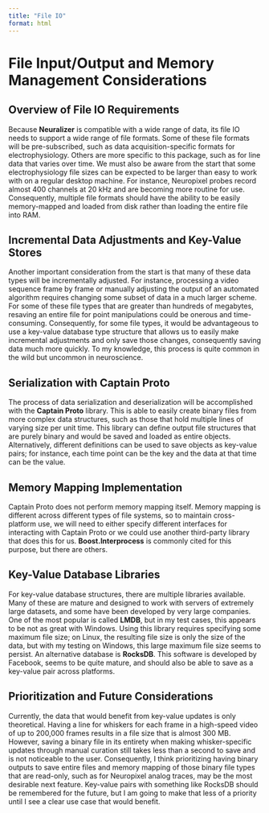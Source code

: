 ```yaml
---
title: "File IO"
format: html
---
```


# File Input/Output and Memory Management Considerations

## Overview of File IO Requirements

Because **Neuralizer** is compatible with a wide range of data, its file IO needs to support a wide range of file formats. Some of these file formats will be pre-subscribed, such as data acquisition-specific formats for electrophysiology. Others are more specific to this package, such as for line data that varies over time. We must also be aware from the start that some electrophysiology file sizes can be expected to be larger than easy to work with on a regular desktop machine. For instance, Neuropixel probes record almost 400 channels at 20 kHz and are becoming more routine for use. Consequently, multiple file formats should have the ability to be easily memory-mapped and loaded from disk rather than loading the entire file into RAM.

## Incremental Data Adjustments and Key-Value Stores

Another important consideration from the start is that many of these data types will be incrementally adjusted. For instance, processing a video sequence frame by frame or manually adjusting the output of an automated algorithm requires changing some subset of data in a much larger scheme. For some of these file types that are greater than hundreds of megabytes, resaving an entire file for point manipulations could be onerous and time-consuming. Consequently, for some file types, it would be advantageous to use a key-value database type structure that allows us to easily make incremental adjustments and only save those changes, consequently saving data much more quickly. To my knowledge, this process is quite common in the wild but uncommon in neuroscience.

## Serialization with Captain Proto

The process of data serialization and deserialization will be accomplished with the **Captain Proto** library. This is able to easily create binary files from more complex data structures, such as those that hold multiple lines of varying size per unit time. This library can define output file structures that are purely binary and would be saved and loaded as entire objects. Alternatively, different definitions can be used to save objects as key-value pairs; for instance, each time point can be the key and the data at that time can be the value.

## Memory Mapping Implementation

Captain Proto does not perform memory mapping itself. Memory mapping is different across different types of file systems, so to maintain cross-platform use, we will need to either specify different interfaces for interacting with Captain Proto or we could use another third-party library that does this for us. **Boost.Interprocess** is commonly cited for this purpose, but there are others.

## Key-Value Database Libraries

For key-value database structures, there are multiple libraries available. Many of these are mature and designed to work with servers of extremely large datasets, and some have been developed by very large companies. One of the most popular is called **LMDB**, but in my test cases, this appears to be not as great with Windows. Using this library requires specifying some maximum file size; on Linux, the resulting file size is only the size of the data, but with my testing on Windows, this large maximum file size seems to persist. An alternative database is **RocksDB**. This software is developed by Facebook, seems to be quite mature, and should also be able to save as a key-value pair across platforms.

## Prioritization and Future Considerations

Currently, the data that would benefit from key-value updates is only theoretical. Having a line for whiskers for each frame in a high-speed video of up to 200,000 frames results in a file size that is almost 300 MB. However, saving a binary file in its entirety when making whisker-specific updates through manual curation still takes less than a second to save and is not noticeable to the user. Consequently, I think prioritizing having binary outputs to save entire files and memory mapping of those binary file types that are read-only, such as for Neuropixel analog traces, may be the most desirable next feature. Key-value pairs with something like RocksDB should be remembered for the future, but I am going to make that less of a priority until I see a clear use case that would benefit.
